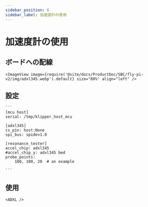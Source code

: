 ```yaml
---
sidebar_position: 6
sidebar_label: 加速度計の使用
---
```




# 加速度計の使用

## ボードへの配線

    <ImageView image={require('@site/docs/ProductDoc/SBC/fly-pi-v2/img/adxl345.webp').default} size="80%" align="left" />


## 設定

    ```
    [mcu host]
    serial: /tmp/klipper_host_mcu

    [adxl345]
    cs_pin: host:None
    spi_bus: spidev1.0

    [resonance_tester]
    accel_chip: adxl345
    #accel_chip_y: adxl345 bed
    probe_points:
        100, 100, 20  # an example

    ```

## 使用

    <ADXL />
